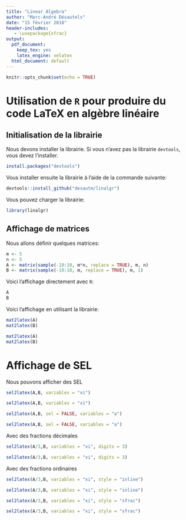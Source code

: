 ```yaml
---
title: "Linear Algebra"
author: "Marc-André Désautels"
date: "15 février 2018"
header-includes:
   - \usepackage{xfrac}
output:
  pdf_document: 
    keep_tex: yes
    latex_engine: xelatex
  html_document: default
---
```


```r
knitr::opts_chunk$set(echo = TRUE)
```

# Utilisation de `R` pour produire du code LaTeX en algèbre linéaire

## Initialisation de la librairie

Nous devons installer la librairie. Si vous n'avez pas la librairie `devtools`, vous devez l'installer.

```r
install.packages("devtools")
```

Vous installer ensuite la librairie à l'aide de la commande suivante:
```r
devtools::install_github("desautm/linalgr")
```

Vous pouvez charger la librairie:
```r
library(linalgr)
```

## Affichage de matrices

Nous allons définir quelques matrices:
```r
m <- 5
n <- 5
A <- matrix(sample(-10:10, m*n, replace = TRUE), m, n)
B <- matrix(sample(-10:10, m, replace = TRUE), m, 1)
```

Voici l'affichage directement avec `R`:
```r
A
B
```

Voici l'affichage en utilisant la librairie:
```r
mat2latex(A)
mat2latex(B)
```

```r
mat2latex(A)
mat2latex(B)
```

# Affichage de SEL

Nous pouvons afficher des SEL
```r
sel2latex(A,B, variables = "xi")
```

```r
sel2latex(A,B, variables = "xi")
```

```r
sel2latex(A,B, sel = FALSE, variables = "a")
```

```r
sel2latex(A,B, sel = FALSE, variables = "a")
```

Avec des fractions décimales

```r
sel2latex(A/3,B, variables = "xi", digits = 3)
```

```r
sel2latex(A/3,B, variables = "xi", digits = 3)
```

Avec des fractions ordinaires

```r
sel2latex(A/3,B, variables = "xi", style = "inline")
```

```r
sel2latex(A/3,B, variables = "xi", style = "inline")
```

```r
sel2latex(A/3,B, variables = "xi", style = "sfrac")
```

```r
sel2latex(A/3,B, variables = "xi", style = "sfrac")
```
